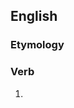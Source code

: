 ==English==

===Etymology===
{{suffix|en|view|est}}

===Verb===
{{head|en|verb form}}

# {{en-archaic second-person singular of|view|lang=en}}